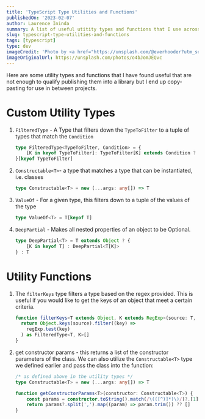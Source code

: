 ```yaml
---
title: 'TypeScript Type Utilities and Functions'
publishedOn: '2023-02-07'
author: Laurence Ininda
summary: A list of useful utitity types and functions that I use across various projects.
slug: typescript-type-utilities-and-functions
tags: [typescript]
type: dev
imageCredit: 'Photo by <a href="https://unsplash.com/@everhooder?utm_source=unsplash&utm_medium=referral&utm_content=creditCopyText">ål nik</a> on <a href="https://unsplash.com/photos/77HrB1xRZVc?utm_source=unsplash&utm_medium=referral&utm_content=creditCopyText">Unsplash</a>'
imageOriginalUrl: https://unsplash.com/photos/o4bJomJEQvc
---
```


Here are some utility types and functions that I have found useful that are not enough to qualify publishing them into a library but I end up copy-pasting for use in between projects.

# Custom Utility Types

1. `FilteredType` - A Type that filters down the `TypeToFilter` to a tuple of types that match the `Condition`

    ```ts
    type FilteredType<TypeToFilter, Condition> = {
    	[K in keyof TypeToFilter]: TypeToFilter[K] extends Condition ? K : never
    }[keyof TypeToFilter]
    ```

2. `Constructable<T>`- a type that matches a type that can be instantiated, i.e. classes

    ```ts
    type Constructable<T> = new (...args: any[]) => T
    ```

3. `ValueOf` - For a given type, this filters down to a tuple of the values of the type

    ```ts
    type ValueOf<T> = T[keyof T]
    ```

4. `DeepPartial` - Makes all nested properties of an object to be Optional.

    ```ts
    type DeepPartial<T> = T extends Object ? {
        [K in keyof T] : DeepPartial<T[K]>
    } : T
    ```


# Utility Functions

1. The `filterKeys` type filters a type based on the regex provided. This is useful if you would like to get the keys of an object that meet a certain criteria.

    ```ts
    function filterKeys<T extends Object, K extends RegExp>(source: T, regExp: K): FilteredType<T, K>[]{
      return Object.keys(source).filter((key) =>
        regExp.test(key)
      ) as FilteredType<T, K>[]
    }
    ```

2. get constructor params - this returns a list of the constructor parameters of the class. We can also utilize the `Constructable<T>` type we defined earlier and pass the class into the function:

    ```ts
    /* as defined above in the utility types */
    type Constructable<T> = new (...args: any[]) => T

    function getConstructorParams<T>(constructor: Constructable<T>) {
        const params = constructor.toString().match(/\(([^)]*)\)/)?.[1]
        return params?.split(',').map((param) => param.trim()) ?? []
    }
    ```
